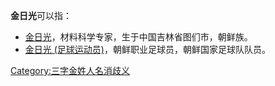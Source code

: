 '''金日光'''可以指：
*[[金日光|金日光]]，材料科学专家，生于中国吉林省图们市，朝鲜族。
*[[金日光_(足球运动员)|金日光 (足球运动员)]]，朝鲜职业足球员，朝鲜国家足球队队员。
{{disambig}}

[[Category:三字金姓人名消歧义|Category:三字金姓人名消歧义]]